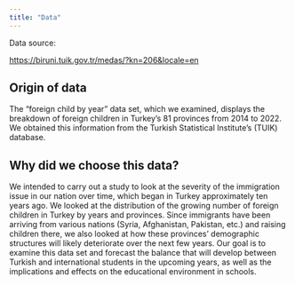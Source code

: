 ```yaml
---
title: "Data"
---
```


Data source:

<https://biruni.tuik.gov.tr/medas/?kn=206&locale=en>

## Origin of data

The "foreign child by year" data set, which we examined, displays the breakdown of foreign children in Turkey's 81 provinces from 2014 to 2022. We obtained this information from the Turkish Statistical Institute's (TUIK) database. 


## Why did we choose this data?

We intended to carry out a study to look at the severity of the immigration issue in our nation over time, which began in Turkey approximately ten years ago. We looked at the distribution of the growing number of foreign children in Turkey by years and provinces. Since immigrants have been arriving from various nations (Syria, Afghanistan, Pakistan, etc.) and raising children there, we also looked at how these provinces' demographic structures will likely deteriorate over the next few years. Our goal is to examine this data set and forecast the balance that will develop between Turkish and international students in the upcoming years, as well as the implications and effects on the educational environment in schools.
